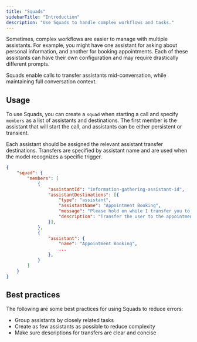 ```yaml
---
title: "Squads"
sidebarTitle: "Introduction"
description: "Use Squads to handle complex workflows and tasks."
---
```


Sometimes, complex workflows are easier to manage with multiple assistants.
For example, you might have one assistant for asking about personal information, and another for booking appointments.
Each of these assistants can have their own configuration and may require drastically different prompts.

Squads enable calls to transfer assistants mid-conversation, while maintaining full conversation context.

## Usage

To use Squads, you can create a `squad` when starting a call and specify `members` as a list of assistants and destinations.
The first member is the assistant that will start the call, and assistants can be either persistent or transient.

Each assistant should be assigned the relevant assistant transfer destinations.
Transfers are specified by assistant name and are used when the model recognizes a specific trigger.

```json
{
    "squad": {
        "members": [
            {
                "assistantId": "information-gathering-assistant-id",
                "assistantDestinations": [{
                    "type": "assistant",
                    "assistantName": "Appointment Booking",
                    "message": "Please hold on while I transfer you to our appointment booking assistant.",
                    "description": "Transfer the user to the appointment booking assistant after they say their name."
                }],
            },
            {
                "assistant": {
                    "name": "Appointment Booking",
                    ...
                },
            }
        ]
    }
}
```


## Best practices

The following are some best practices for using Squads to reduce errors:

- Group assistants by closely related tasks
- Create as few assistants as possible to reduce complexity
- Make sure descriptions for transfers are clear and concise
